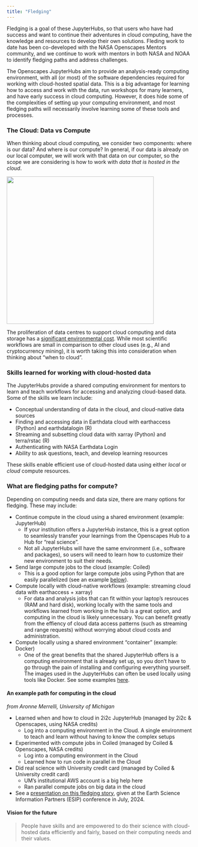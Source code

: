 ```yaml
---
title: "Fledging"
---
```


Fledging is a goal of these JupyterHubs, so that users who have had success
and want to continue their adventures in cloud computing, have the knowledge
and resources to develop their own solutions. Fleding work to date has been co-developed 
with the NASA Openscapes Mentors community, and we continue to work with mentors
in both NASA and NOAA to identify fledging paths and address challenges.

The Openscapes JupyterHubs aim to provide an analysis-ready computing environment,
with all (or most) of the software dependencies required for working with 
cloud-hosted spatial data. This is a big advantage for learning how to 
access and work with the data, run workshops for many learners, and have early
success in cloud computing. However, it does hide some of the complexities of 
setting up your computing environment, and most fledging paths will necessarily 
involve learning some of these tools and processes.

### The Cloud: Data vs Compute

When thinking about cloud computing, we consider two components: where is our 
data? And where is our compute? In general, if our data is already on our local
computer, we will work with that data on our computer, so the scope we are 
considering is how to work with *data that is hosted in the cloud*.

![](images/data-compute-cloud-grid.png){width="400" fig-align="center"}

The proliferation of data centres to support cloud computing and data storage 
has a [significant environmental cost](https://www.goclimate.com/knowledge/servers). 
While most scientific workflows are small in comparison to other cloud uses 
(e.g., AI and cryptocurrency mining), it is worth taking this into 
consideration when thinking about "when to cloud".

### Skills learned for working with **cloud-hosted data**

The JupyterHubs provide a shared computing environment for mentors to learn and teach
workflows for accessing and analyzing cloud-based data. Some of the skills we learn include:

- Conceptual understanding of data in the cloud, and cloud-native data sources
- Finding and accessing data in Earthdata cloud with earthaccess (Python) and 
  earthdatalogin (R)
- Streaming and subsetting cloud data with xarray (Python) and terra/rstac (R)
- Authenticating with NASA Earthdata Login
- Ability to ask questions, teach, and develop learning resources

These skills enable efficient use of cloud-hosted data using either *local* or 
*cloud* compute resources.

### What are fledging paths for **compute**?

Depending on computing needs and data size, there are many options for fledging.
These may include:

- Continue compute in the cloud using a shared environment (example: JupyterHub)
    - If your institution offers a JupyterHub instance, this is a great option 
      to seamlessly transfer your learnings from the Openscapes Hub to a Hub
      for "real science".
    - Not all JupyterHubs will have the same environment (i.e., software and 
      packages), so users will need to learn how to customize their new 
      environment to suit their needs.
- Send large compute jobs to the cloud (example: Coiled)
    - This is a good option for large compute jobs using Python that are easily 
      parallelized (see an example 
      [below](#an-example-path-for-computing-in-the-cloud)).
- Compute locally with cloud-native workflows (example: streaming cloud data 
  with earthaccess + xarray)
    - For data and analysis jobs that can fit within your laptop's resrouces 
      (RAM and hard disk), working locally with the same tools and workflows 
      learned from working in the hub is a great option, and computing in the 
      cloud is likely unnecessary. You can benefit greatly from the effiency of 
      cloud data access patterns (such as streaming and range requests) without 
      worrying about cloud costs and administration.
- Compute locally using a shared environment “container” (example: Docker)
    - One of the great benefits that the shared JupyterHub offers is a computing
      environment that is already set up, so you don't have to go through the pain
      of installing and configuring everything yourself. The images used in the 
      JupyterHubs can often be used locally using tools like Docker. See some 
      examples [here](https://pangeo-docker-images.readthedocs.io/en/latest/howto/launch.html#how-to-launch-jupyterlab-locally-with-one-of-these-images).

#### An example path for computing in the cloud
*from Aronne Merrelli, University of Michigan*

- Learned when and how to cloud in 2i2c JupyterHub 
  (managed by 2i2c & Openscapes, using NASA credits)
    - Log into a computing environment in the Cloud. A single environment to teach 
      and learn without having to know the complex setups
- Experimented with compute jobs in Coiled 
  (managed by Coiled & Openscapes, NASA credits)
    - Log into a computing environment in the Cloud
    - Learned how to run code in parallel in the Cloud
- Did real science with University credit card
  (managed by Coiled & University credit card)
    - UM’s institutional AWS account is a big help here
    - Ran parallel compute jobs on big data in the cloud
- See a [presentation on this fledging story](https://docs.google.com/presentation/d/1-TiPN8bfY6iDL5EVcEuCQSjqFMs3jPSX2MlNWA6no2E/edit#slide=id.g2ece79fddf8_3_73), 
given at the Earth Science Information Partners (ESIP) conference in July, 2024.

#### Vision for the future

> People have skills and are empowered to do their science with cloud-hosted data efficiently and fairly, based on their computing needs and their values.
